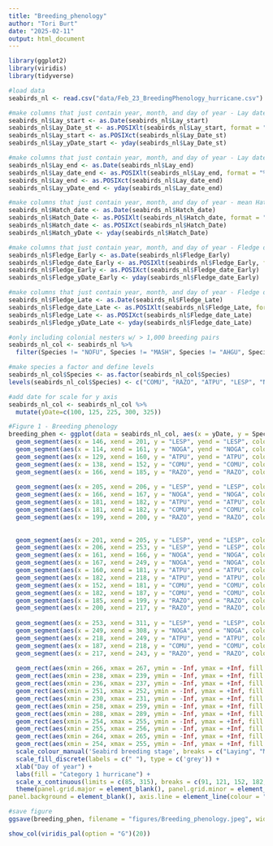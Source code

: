 ---
title: "Breeding_phenology"
author: "Tori Burt"
date: "2025-02-11"
output: html_document
---

```{r load packages}

library(ggplot2)
library(viridis)
library(tidyverse)

```

```{r load data}

#load data
seabirds_nl <- read.csv("data/Feb_23_BreedingPhenology_hurricane.csv")

```

```{r clean up data}

#make columns that just contain year, month, and day of year - Lay date start
seabirds_nl$Lay_start <- as.Date(seabirds_nl$Lay_start)
seabirds_nl$Lay_Date_st <- as.POSIXlt(seabirds_nl$Lay_start, format = "%m/%d/%Y")
seabirds_nl$Lay_start <- as.POSIXct(seabirds_nl$Lay_Date_st)
seabirds_nl$Lay_yDate_start <- yday(seabirds_nl$Lay_Date_st)

#make columns that just contain year, month, and day of year - Lay date end
seabirds_nl$Lay_end <- as.Date(seabirds_nl$Lay_end)
seabirds_nl$Lay_date_end <- as.POSIXlt(seabirds_nl$Lay_end, format = "%m/%d/%Y")
seabirds_nl$Lay_end <- as.POSIXct(seabirds_nl$Lay_date_end)
seabirds_nl$Lay_yDate_end <- yday(seabirds_nl$Lay_date_end)

#make columns that just contain year, month, and day of year - mean Hatch date
seabirds_nl$Hatch_date <- as.Date(seabirds_nl$Hatch_date)
seabirds_nl$Hatch_Date <- as.POSIXlt(seabirds_nl$Hatch_date, format = "%m/%d/%Y")
seabirds_nl$Hatch_date <- as.POSIXct(seabirds_nl$Hatch_Date)
seabirds_nl$Hatch_yDate <- yday(seabirds_nl$Hatch_Date)

#make columns that just contain year, month, and day of year - Fledge date early
seabirds_nl$Fledge_Early <- as.Date(seabirds_nl$Fledge_Early)
seabirds_nl$Fledge_date_Early <- as.POSIXlt(seabirds_nl$Fledge_Early, format = "%m/%d/%Y")
seabirds_nl$Fledge_Early <- as.POSIXct(seabirds_nl$Fledge_date_Early)
seabirds_nl$Fledge_yDate_Early <- yday(seabirds_nl$Fledge_date_Early)

#make columns that just contain year, month, and day of year - Fledge date late
seabirds_nl$Fledge_Late <- as.Date(seabirds_nl$Fledge_Late)
seabirds_nl$Fledge_date_Late <- as.POSIXlt(seabirds_nl$Fledge_Late, format = "%m/%d/%Y")
seabirds_nl$Fledge_Late <- as.POSIXct(seabirds_nl$Fledge_date_Late)
seabirds_nl$Fledge_yDate_Late <- yday(seabirds_nl$Fledge_date_Late)

#only including colonial nesters w/ > 1,000 breeding pairs
seabirds_nl_col <- seabirds_nl %>%
  filter(Species != "NOFU", Species != "MASH", Species != "AHGU", Species != "BLKI", Species != "GBBG")

#make species a factor and define levels
seabirds_nl_col$Species <- as.factor(seabirds_nl_col$Species)
levels(seabirds_nl_col$Species) <- c("COMU", "RAZO", "ATPU", "LESP", "NOGA")

#add date for scale for y axis
seabirds_nl_col <- seabirds_nl_col %>%
  mutate(yDate=c(100, 125, 225, 300, 325))

```

```{r figure 1}

#Figure 1 - Breeding phenology
breeding_phen <- ggplot(data = seabirds_nl_col, aes(x = yDate, y = Species)) +
  geom_segment(aes(x = 146, xend = 201, y = "LESP", yend = "LESP", colour = "Laying"), size = 3) +
  geom_segment(aes(x = 114, xend = 161, y = "NOGA", yend = "NOGA", colour = "Laying"), size = 3) +
  geom_segment(aes(x = 129, xend = 160, y = "ATPU", yend = "ATPU", colour = "Laying"), size = 3) + 
  geom_segment(aes(x = 138, xend = 152, y = "COMU", yend = "COMU", colour = "Laying"), size = 3) +
  geom_segment(aes(x = 166, xend = 185, y = "RAZO", yend = "RAZO", colour = "Laying"), size = 3) +
  
  geom_segment(aes(x = 205, xend = 206, y = "LESP", yend = "LESP", colour = "Mean hatch date"), size = 3) +
  geom_segment(aes(x = 166, xend = 167, y = "NOGA", yend = "NOGA", colour = "Mean hatch date"), size = 3) +
  geom_segment(aes(x = 181, xend = 182, y = "ATPU", yend = "ATPU", colour = "Mean hatch date"), size = 3) +
  geom_segment(aes(x = 181, xend = 182, y = "COMU", yend = "COMU", colour = "Mean hatch date"), size = 3) +
  geom_segment(aes(x = 199, xend = 200, y = "RAZO", yend = "RAZO", colour = "Mean hatch date"), size = 3) +
  
  
  geom_segment(aes(x = 201, xend = 205, y = "LESP", yend = "LESP", colour = "Incubation/Chick rearing"), size = 3) +
  geom_segment(aes(x = 206, xend = 253, y = "LESP", yend = "LESP", colour = "Incubation/Chick rearing"), size = 3) +
  geom_segment(aes(x = 161, xend = 166, y = "NOGA", yend = "NOGA", colour = "Incubation/Chick rearing"), size = 3) +
  geom_segment(aes(x = 167, xend = 249, y = "NOGA", yend = "NOGA", colour = "Incubation/Chick rearing"), size = 3) +
  geom_segment(aes(x = 160, xend = 181, y = "ATPU", yend = "ATPU", colour = "Incubation/Chick rearing"), size = 3) +
  geom_segment(aes(x = 182, xend = 218, y = "ATPU", yend = "ATPU", colour = "Incubation/Chick rearing"), size = 3) +
  geom_segment(aes(x = 152, xend = 181, y = "COMU", yend = "COMU", colour = "Incubation/Chick rearing"), size = 3) +
  geom_segment(aes(x = 182, xend = 187, y = "COMU", yend = "COMU", colour = "Incubation/Chick rearing"), size = 3) +
  geom_segment(aes(x = 185, xend = 199, y = "RAZO", yend = "RAZO", colour = "Incubation/Chick rearing"), size = 3) +
  geom_segment(aes(x = 200, xend = 217, y = "RAZO", yend = "RAZO", colour = "Incubation/Chick rearing"), size = 3) +
  
  geom_segment(aes(x = 253, xend = 311, y = "LESP", yend = "LESP", colour = "Fledging"), size = 3) +
  geom_segment(aes(x = 249, xend = 308, y = "NOGA", yend = "NOGA", colour = "Fledging"), size = 3) +
  geom_segment(aes(x = 218, xend = 249, y = "ATPU", yend = "ATPU", colour = "Fledging"), size = 3) + 
  geom_segment(aes(x = 187, xend = 218, y = "COMU", yend = "COMU", colour = "Fledging"), size = 3) +
  geom_segment(aes(x = 217, xend = 243, y = "RAZO", yend = "RAZO", colour = "Fledging"), size = 3) +
  
  geom_rect(aes(xmin = 266, xmax = 267, ymin = -Inf, ymax = +Inf, fill = " ")) +
  geom_rect(aes(xmin = 238, xmax = 239, ymin = -Inf, ymax = +Inf, fill = " ")) +
  geom_rect(aes(xmin = 236, xmax = 237, ymin = -Inf, ymax = +Inf, fill = " ")) +
  geom_rect(aes(xmin = 251, xmax = 252, ymin = -Inf, ymax = +Inf, fill = " ")) +
  geom_rect(aes(xmin = 230, xmax = 231, ymin = -Inf, ymax = +Inf, fill = " ")) +
  geom_rect(aes(xmin = 258, xmax = 259, ymin = -Inf, ymax = +Inf, fill = " ")) +
  geom_rect(aes(xmin = 288, xmax = 289, ymin = -Inf, ymax = +Inf, fill = " ")) +
  geom_rect(aes(xmin = 254, xmax = 255, ymin = -Inf, ymax = +Inf, fill = " ")) +
  geom_rect(aes(xmin = 255, xmax = 256, ymin = -Inf, ymax = +Inf, fill = " ")) +
  geom_rect(aes(xmin = 264, xmax = 265, ymin = -Inf, ymax = +Inf, fill = " ")) +
  geom_rect(aes(xmin = 254, xmax = 255, ymin = -Inf, ymax = +Inf, fill = " ")) +
  scale_colour_manual('Seabird breeding stage', breaks = c("Laying", "Mean hatch date", "Incubation/Chick rearing", "Fledging"),values = c('#414388ff', '#190e19ff', '#3491a8ff', '#7ed7afff'), guide = guide_legend(override.aes = list())) +
  scale_fill_discrete(labels = c(" "), type = c('grey')) +
  xlab("Day of year") +
  labs(fill = "Category 1 hurricane") +
  scale_x_continuous(limits = c(85, 315), breaks = c(91, 121, 152, 182, 213, 244, 274, 305), labels = c("April 1", "May 1", "June 1", "July 1", "August 1", "September 1", "October 1", "November 1")) +
  theme(panel.grid.major = element_blank(), panel.grid.minor = element_blank(),
panel.background = element_blank(), axis.line = element_line(colour = "black"))

#save figure
ggsave(breeding_phen, filename = "figures/Breeding_phenology.jpeg", width = 9, height = 5, dpi = 300)

```

```{r viridis color palette}

show_col(viridis_pal(option = "G")(20))

```
